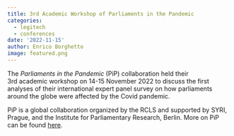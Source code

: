 ```yaml
---
title: 3rd Academic Workshop of Parliaments in the Pandemic
categories:
  - legitech
  - conferences
date: '2022-11-15'
author: Enrico Borghetto
image: featured.png
---
```


The *Parliaments in the Pandemic* (PiP) collaboration held their 3rd academic workshop on 14-15 November 2022 to discuss the first analyses of their international expert panel survey on how parliaments around the globe were affected by the Covid pandemic.

PiP is a global collaboration organized by the RCLS and supported by SYRI, Prague, and the Institute for Parliamentary Research, Berlin. More on PiP can be found [here](https://ipsa-rcls.us14.list-manage.com/track/click?u=9e8e5fee34408aefe77d10eab&id=8eb7c8d68c&e=00fcecc5b2).
